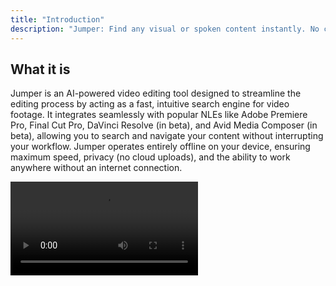 ```yaml
---
title: "Introduction"
description: "Jumper: Find any visual or spoken content instantly. No clouds. No uploads. All on device."
---
```


## What it is

Jumper is an AI-powered video editing tool designed to streamline the editing process by acting as a fast, intuitive search engine for video footage. It integrates seamlessly with popular NLEs like Adobe Premiere Pro, Final Cut Pro, DaVinci Resolve (in beta), and Avid Media Composer (in beta), allowing you to search and navigate your content without interrupting your workflow. Jumper operates entirely offline on your device, ensuring maximum speed, privacy (no cloud uploads), and the ability to work anywhere without an internet connection.

<video controls className="w-full aspect-video" src="https://customer-5b7nirmpkyszbexu.cloudflarestream.com/511893e4b6d759140c6fdd51d0328f18/manifest/video.m3u8" />

## How it works

<Steps>
  <Step title="Analyze media">
    Select and analyze videos, sound files or images. This is done locally and offline.
  </Step>
  <Step title="Search for anything">
    Find any visual or spoken content in milliseconds.
  </Step>
</Steps>

## Key Features

<AccordionGroup>
  <Accordion title="Visual search">
    Search in footage using natural language keywords to quickly retrieve relevant clips, no manual tagging required.
  </Accordion>
  <Accordion title="Instant Speech Search">
    Pinpoint specific spoken words or phrases across 111 supported languages, making it easy to locate dialogue in footage.
  </Accordion>
  <Accordion title="NLE integration">
    Jumper is integrated seamlessly within the your editing software.
  </Accordion>
  <Accordion title="Unlimited & Offline">
    Jumper operates entirely offline, ensuring privacy and speed. No limit on analysis or usage.
  </Accordion>
  <Accordion title="State-of-the-Art Accuracy">
    With Jumper, you get to work with the latest Machine Learning models, days after they are published. This plus some tricks under the hood gives Jumper the best accuracy in the market.
  </Accordion>
</AccordionGroup>

## Explore more

<CardGroup cols={2}>
  <Card title="Quick start" icon="chalkboard-user" href="/quickstart">
    Get started with Jumper in minutes
  </Card>
  <Card title="The Interface" icon="chalkboard-user" href="/interface/search-tab">
    Master Jumper by exploring its interface and learn about the powerful features
  </Card>
  <Card title="Tutorials" icon="image" href="https://mintlify.com/docs/development">
    Preview your changes before you push to make sure they're perfect
  </Card>
</CardGroup>
